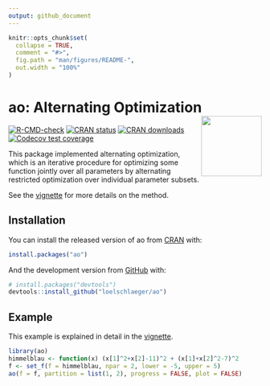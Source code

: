 ```yaml
---
output: github_document
---
```


<!-- README.md is generated from README.Rmd. Please edit that file -->

```r
knitr::opts_chunk$set(
  collapse = TRUE,
  comment = "#>",
  fig.path = "man/figures/README-",
  out.width = "100%"
)
```

# ao: Alternating Optimization <img src="man/figures/logo.png" align="right" alt="" width="120" />

<!-- badges: start -->
[![R-CMD-check](https://github.com/loelschlaeger/ao/workflows/R-CMD-check/badge.svg)](https://github.com/loelschlaeger/ao/actions)
[![CRAN status](https://www.r-pkg.org/badges/version-last-release/ao)](https://www.r-pkg.org/badges/version-last-release/ao)
[![CRAN downloads](https://cranlogs.r-pkg.org/badges/grand-total/ao)](https://cranlogs.r-pkg.org/badges/grand-total/ao)
[![Codecov test coverage](https://codecov.io/gh/loelschlaeger/ao/branch/main/graph/badge.svg)](https://app.codecov.io/gh/loelschlaeger/ao?branch=main)
<!-- badges: end -->

This package implemented alternating optimization, which is an iterative procedure for optimizing some function jointly over all parameters by alternating restricted optimization over individual parameter subsets. 

See the [vignette](https://loelschlaeger.github.io/ao/articles/ao.html) for more details on the method.

## Installation

You can install the released version of ao from [CRAN](https://CRAN.R-project.org) with:

```r
install.packages("ao")
```

And the development version from [GitHub](https://github.com/) with:

```r
# install.packages("devtools")
devtools::install_github("loelschlaeger/ao")
```

## Example

This example is explained in detail in the [vignette](https://loelschlaeger.github.io/ao/articles/ao.html#application).

```r
library(ao)
himmelblau <- function(x) (x[1]^2+x[2]-11)^2 + (x[1]+x[2]^2-7)^2
f <- set_f(f = himmelblau, npar = 2, lower = -5, upper = 5)
ao(f = f, partition = list(1, 2), progress = FALSE, plot = FALSE)
```
